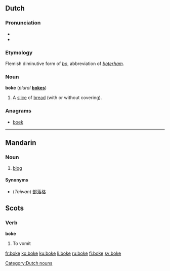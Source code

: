 {{also|Boke}}
==Dutch==

===Pronunciation===
* {{IPA|/bˈoːkə/|lang=nl}}
* {{rhymes|oːkə|lang=nl}}

===Etymology===
Flemish diminutive form of ''[[bo#Dutch|bo]]'', abbreviation of ''[[boterham]]''.

===Noun===
'''boke''' {{n}} (''plural'' '''[[bokes]]''')

# {{context|Flemish|child language|lang=nl}} A [[slice]] of [[bread]] (with or without covering).

===Anagrams===
* [[boek#Dutch|boek]]

[[Category:Dutch nouns]]

----

==Mandarin==

===Noun===
{{cmn-noun|p|pin=bókè|pint=bo2ke4|tas=博客}}

# [[blog]]

====Synonyms====
* (''Taiwan'') [[部落格]]

==Scots==

===Verb===
'''boke''' {{n}}

# To vomit

[[fr:boke]]
[[ko:boke]]
[[ku:boke]]
[[li:boke]]
[[ru:boke]]
[[fi:boke]]
[[sv:boke]]